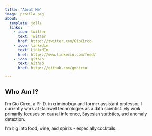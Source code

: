 ```yaml
---
title: "About Me"
image: profile.png
about:
  template: jolla
  links:
    - icon: twitter
      text: Twitter
      href: https://twitter.com/GioCirco
    - icon: linkedin
      text: LinkedIn
      href: https://www.linkedin.com/feed/
    - icon: github
      text: Github
      href: https://github.com/gmcirco

---
```


## Who Am I?

I'm Gio Circo, a Ph.D. in criminology and former assistant professor. I currently
work at Gainwell technologies as a data scientist. My work primarily focuses on
causal inference, Bayesian statistics, and anomaly detection. 

I'm big into food, wine, and spirits - especially cocktails. 
